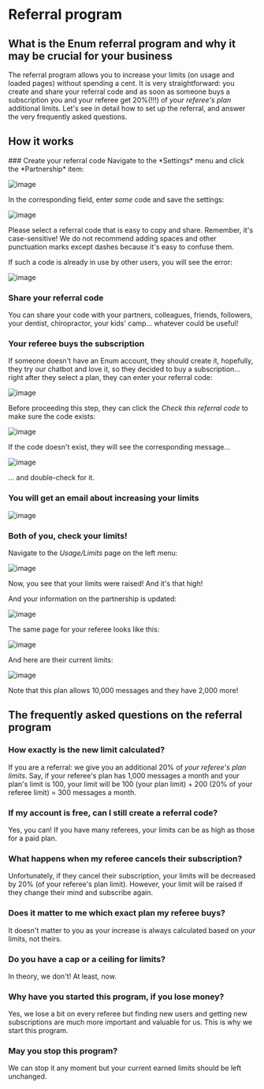 
# Referral program

## What is the Enum referral program and why it may be crucial for your business

The referral program allows you to increase your limits (on usage and loaded pages) without spending a cent. It is very straightforward: you create and share your referral code and as soon as someone buys a subscription you and your referee get 20%(!!!) of *your referee's plan* additional limits. Let's see in detail how to set up the referral, and answer the very frequently asked questions.

## How it works

<Steps>
  ### Create your referral code
  Navigate to the *Settings* menu and click the *Partnership* item:

  ![image](https://github.com/user-attachments/assets/6bd626a5-d45b-4a74-92c9-163a02d7e94b)

  In the corresponding field, enter *some* code and save the settings:

![image](https://github.com/user-attachments/assets/4b66c143-1011-46ec-a8c8-ec97142cd1be)


<Callout>
  Please select a referral code that is easy to copy and share. Remember, it's case-sensitive! We do not recommend adding spaces and other punctuation marks except dashes because it's easy to confuse them.
</Callout>

If such a code is already in use by other users, you will see the error:

![image](https://github.com/user-attachments/assets/a35a8dd2-99df-450a-a890-ea827307e44b)

### Share your referral code 
You can share your code with your partners, colleagues, friends, followers, your dentist, chiropractor, your kids' camp... whatever could be useful!

### Your referee buys the subscription
If someone doesn't have an Enum account, they should create it, hopefully, they try our chatbot and love it, so they decided to buy a subscription... right after they select a plan, they can enter your referral code:

![image](https://github.com/user-attachments/assets/d760a5fd-304c-40da-9981-62d4f335cff0)

Before proceeding this step, they can click the *Check this referral code* to make sure the code exists:

![image](https://github.com/user-attachments/assets/5aad1210-de91-4fa8-a0d9-0277e18a55d1)

If the code doesn't exist, they will see the corresponding message...

![image](https://github.com/user-attachments/assets/85c81864-7aa3-43e4-8b3f-595b24659c29)

... and double-check for it.

### You will get an email about increasing your limits

![image](https://github.com/user-attachments/assets/e48c4a26-62cd-4492-83e2-89561d677aa0)


### Both of you, check your limits!

Navigate to the *Usage/Limits* page on the left menu:

![image](https://github.com/user-attachments/assets/0d1e8008-9a3d-46a8-b3c4-3a2736d07d75)


Now, you see that your limits were raised! And it's that high!

And your information on the partnership is updated:

![image](https://github.com/user-attachments/assets/c16631bd-c06d-4902-b6fd-386c63e6e410)


The same page for your referee looks like this:

![image](https://github.com/user-attachments/assets/de54ab90-b930-4396-b7a4-f097338ce39d)

And here are their current limits:

![image](https://github.com/user-attachments/assets/ce62db91-4df5-4f26-b688-2b068dff7dfc)

Note that this plan allows 10,000 messages and they have 2,000 more!
  
</Steps>

## The frequently asked questions on the referral program

### How exactly is the new limit calculated?
If you are a referral: we give you an additional 20% of *your referee's plan limits*.
Say, if your referee's plan has 1,000 messages a month and your plan's limit is 100, your limit will be 100 (your plan limit) + 200 (20% of your referee limit) = 300 messages a month.

### If my account is free, can I still create a referral code?
Yes, you can! If you have many referees, your limits can be as high as those for a paid plan.

### What happens when my referee cancels their subscription?
Unfortunately, if they cancel their subscription, your limits will be decreased by 20% (of your referee's plan limit). However, your limit will be raised if they change their mind and subscribe again.

### Does it matter to me which exact plan my referee buys?
It doesn't matter to you as your increase is always calculated based on *your* limits, not theirs.

### Do you have a cap or a ceiling for limits?
In theory, we don't! At least, now. 

### Why have you started this program, if you lose money?
Yes, we lose a bit on every referee but finding new users and getting new subscriptions are much more important and valuable for us. This is why we start this program.

### May you stop this program?
We can stop it any moment but your current earned limits should be left unchanged.
